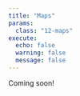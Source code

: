 ```yaml
---
title: "Maps"
params:
  class: "12-maps"
execute:
  echo: false
  warning: false
  message: false
---
```


Coming soon!